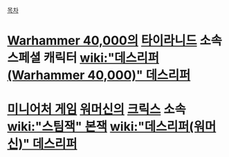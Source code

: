[[목차]]
= [[Warhammer 40,000]]의 [[타이라니드]] 소속 스페셜 캐릭터 [[wiki:"데스리퍼(Warhammer 40,000)" 데스리퍼]] =

= [[미니어처 게임]] [[워머신]]의 [[크릭스]] 소속 [[wiki:"스팀잭" 본잭]] [[wiki:"데스리퍼(워머신)" 데스리퍼]] =
